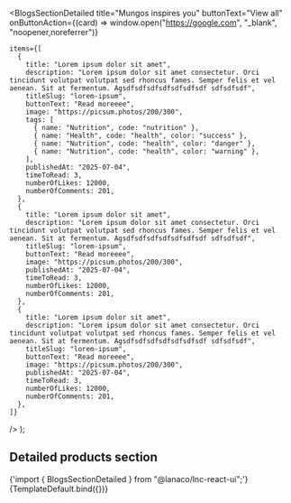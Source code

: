 
<Meta
  title="Landing sections/Blogs Section Detailed"
  component={BlogsSectionDetailed}
/>

  <BlogsSectionDetailed
    title="Mungos inspires you"
    buttonText="View all"
    onButtonAction={(card) => window.open("https://google.com", "_blank", "noopener,noreferrer")}

    items={[
      {
        title: "Lorem ipsum dolor sit amet",
        description: "Lorem ipsum dolor sit amet consectetur. Orci tincidunt volutpat volutpat sed rhoncus fames. Semper felis et vel aenean. Sit at fermentum. Agsdfsdfsdfsdfsdfsdfsdf sdfsdfsdf",
        titleSlug: "lorem-ipsum",
        buttonText: "Read moreeee",
        image: "https://picsum.photos/200/300",
        tags: [
          { name: "Nutrition", code: "nutrition" },
          { name: "Health", code: "health", color: "success" },
          { name: "Nutrition", code: "health", color: "danger" },
          { name: "Nutrition", code: "health", color: "warning" },
        ],
        publishedAt: "2025-07-04",
        timeToRead: 3,
        numberOfLikes: 12000,
        numberOfComments: 201,
      },
      {
        title: "Lorem ipsum dolor sit amet",
        description: "Lorem ipsum dolor sit amet consectetur. Orci tincidunt volutpat volutpat sed rhoncus fames. Semper felis et vel aenean. Sit at fermentum. Agsdfsdfsdfsdfsdfsdfsdf sdfsdfsdf",
        titleSlug: "lorem-ipsum",
        buttonText: "Read moreeee",
        image: "https://picsum.photos/200/300",
        publishedAt: "2025-07-04",
        timeToRead: 3,
        numberOfLikes: 12000,
        numberOfComments: 201,
      },
      {
        title: "Lorem ipsum dolor sit amet",
        description: "Lorem ipsum dolor sit amet consectetur. Orci tincidunt volutpat volutpat sed rhoncus fames. Semper felis et vel aenean. Sit at fermentum. Agsdfsdfsdfsdfsdfsdfsdf sdfsdfsdf",
        titleSlug: "lorem-ipsum",
        buttonText: "Read moreeee",
        image: "https://picsum.photos/200/300",
        publishedAt: "2025-07-04",
        timeToRead: 3,
        numberOfLikes: 12000,
        numberOfComments: 201,
      },
    ]}

/>
);

## Detailed products section

<SyntaxHighlighter language="jsx" style={nord}>
  {'import { BlogsSectionDetailed } from "@lanaco/lnc-react-ui";'}
</SyntaxHighlighter>

<Canvas>
  <Story name="Default" args={{}}>
    {TemplateDefault.bind({})}
  </Story>
</Canvas>
